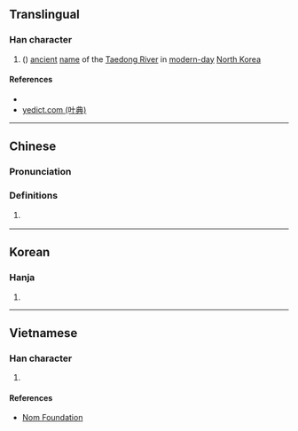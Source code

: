 {{character info/new}}
==Translingual==

===Han character===
{{Han char|rn=85|rad=水|as=07|sn=10|four=36180|canj=EBUC|ids=⿰氵貝}}

# {{lb|zh|archaic}} ({{zh-only|浿水}}) [[ancient]] [[name]] of the [[w:Taedong River|Taedong River]] in [[modern-day]] [[North Korea]]

====References====
* {{Han ref|kx=0625.240|dkj=17513|dj=1027.090|hdz=31623.040|uh=6D7F|ud=28031|bh=D253|bd=53843}}
* [http://yedict.com/htm/6D/6D7F.htm yedict.com (叶典)]

----

==Chinese==
{{zh-forms|s=𬇙}}

===Pronunciation===
{{zh-pron
|m=pèi
|c=bui3
|mc=y
|oc=y
|ma=
|cat=pn
}}

===Definitions===
{{zh-hanzi}}

# {{lb|zh|archaic}} {{zh-only|浿水}}

----

==Korean==

===Hanja===
{{ko-hanja|hangeul=패|eumhun=|rv=pae|mr=p'ae|y=phay}}

# {{defn|lang=ko|sort=水07}}

----

==Vietnamese==

===Han character===
{{vi-readings|rs=水07| hanviet = phối}}

# {{defn|lang=vi|sort=水07}}

====References====
* [http://nomfoundation.org/common/nom_details.php?codepoint=6d7f Nom Foundation]